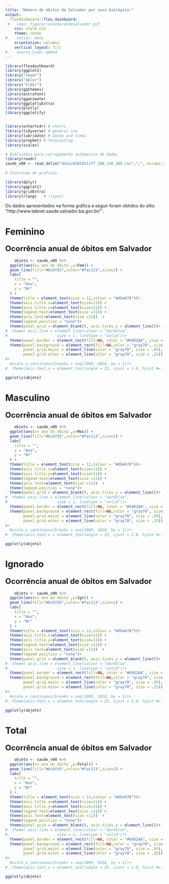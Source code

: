 ```yaml
---
title: "Número de óbitos de Salvador por sexo biológico:"
output: 
  flexdashboard::flex_dashboard:
 #   logo: figure/reconhecendosalvador.gif
    css: style.css
    theme: cosmo
#    social: menu
    orientation: columns
    vertical_layout: fill
#    source_code: embed
---
```




```r
library(flexdashboard)
library(ggplot2)
library("readr")
library("dplyr")
library("tidyr")
library(ggthemes)
library(extrafont)
library(gganimate)
library(ggplotlyExtra)
library(plotly)
library(ggplotify)


library(echarts4r) # charts
library(tidyverse) # general use
library(lubridate) # dates and times
library(prophet) # forecasting
library(scales)

# Biblioteca para carregamento automatico de dados 
library(readr)
saude_v00 <- read_delim("data/A101911177_180_116_165.csv",";", escape_double = FALSE, locale = locale(encoding = "ISO-8859-1"),trim_ws = TRUE)
  
# Contrucao de graficos

library(dplyr)
library(ggplot2)
library(gridExtra)
library(rlang)   # !!sym()

```

Os dados apresentados na forma gráfica a seguir foram obtidos do sítio "http://www.tabnet.saude.salvador.ba.gov.br/" .

Feminino
================================
### <font size="5"> **Ocorrência anual de óbitos em Salvador** </font>
 

```r

	objeto <- saude_v00 %>% 
  ggplot(aes(x=`ano do óbito`,y=Fem)) +
  geom_line(fill="#6cbfd3",color="#fac113",size=2) +
  labs(
    title = "",
    x = "Ano",
    y = "Nº"
  ) +
  theme(title = element_text(size = 12,colour = "#db4470"))+
  theme(axis.title.x=element_text(size=11)) +
  theme(axis.title.y=element_text(size=11)) +
  theme(legend.text=element_text(size =11)) +
  theme(axis.text=element_text(size =11))  +
  theme(legend.position = "none")+
  theme(panel.grid = element_blank(), axis.ticks.y = element_line())+
#  theme( axis.line = element_line(colour = "darkblue",
#                      size = 1, linetype = "solid"))+
  theme(panel.border = element_rect(fill=NA, color = "#64D2AA", size = 2))+
  theme(panel.background = element_rect(fill=NA,color = "gray70", size = 2),
        panel.grid.major = element_line(color = "gray70", size = .95),
        panel.grid.minor = element_line(color = "gray70", size = .25))
#+
  #scale_x_continuous(breaks = seq(2009, 2018, by = 1))+
#  theme(axis.text.x = element_text(angle = 25, vjust = 1.0, hjust #= 1.0))+scale_x_date(breaks = "6 month", minor_breaks = "1 #month",labels=date_format("%b %Y"))

ggplotly(objeto)

```

Masculino
================================
### <font size="5"> **Ocorrência anual de óbitos em Salvador** </font>
 

```r

	objeto <- saude_v00 %>% 
  ggplot(aes(x=`ano do óbito`,y=Mas)) +
  geom_line(fill="#6cbfd3",color="#fac113",size=2) +
  labs(
    title = "",
    x = "Ano",
    y = "Nº"
  ) +
  theme(title = element_text(size = 12,colour = "#db4470"))+
  theme(axis.title.x=element_text(size=11)) +
  theme(axis.title.y=element_text(size=11)) +
  theme(legend.text=element_text(size =11)) +
  theme(axis.text=element_text(size =11))  +
  theme(legend.position = "none")+
  theme(panel.grid = element_blank(), axis.ticks.y = element_line())+
#  theme( axis.line = element_line(colour = "darkblue",
#                      size = 1, linetype = "solid"))+
  theme(panel.border = element_rect(fill=NA, color = "#64D2AA", size = 2))+
  theme(panel.background = element_rect(fill=NA,color = "gray70", size = 2),
        panel.grid.major = element_line(color = "gray70", size = .95),
        panel.grid.minor = element_line(color = "gray70", size = .25))
#+
  #scale_x_continuous(breaks = seq(2009, 2018, by = 1))+
#  theme(axis.text.x = element_text(angle = 25, vjust = 1.0, hjust #= 1.0))+scale_x_date(breaks = "6 month", minor_breaks = "1 #month",labels=date_format("%b %Y"))

ggplotly(objeto)

```

Ignorado
================================
### <font size="5"> **Ocorrência anual de óbitos em Salvador** </font>
 

```r

	objeto <- saude_v00 %>% 
  ggplot(aes(x=`ano do óbito`,y=Ign)) +
  geom_line(fill="#6cbfd3",color="#fac113",size=2) +
  labs(
    title = "",
    x = "Ano",
    y = "Nº"
  ) +
  theme(title = element_text(size = 12,colour = "#db4470"))+
  theme(axis.title.x=element_text(size=11)) +
  theme(axis.title.y=element_text(size=11)) +
  theme(legend.text=element_text(size =11)) +
  theme(axis.text=element_text(size =11))  +
  theme(legend.position = "none")+
  theme(panel.grid = element_blank(), axis.ticks.y = element_line())+
#  theme( axis.line = element_line(colour = "darkblue",
#                      size = 1, linetype = "solid"))+
  theme(panel.border = element_rect(fill=NA, color = "#64D2AA", size = 2))+
  theme(panel.background = element_rect(fill=NA,color = "gray70", size = 2),
        panel.grid.major = element_line(color = "gray70", size = .95),
        panel.grid.minor = element_line(color = "gray70", size = .25))
#+
  #scale_x_continuous(breaks = seq(2009, 2018, by = 1))+
#  theme(axis.text.x = element_text(angle = 25, vjust = 1.0, hjust #= 1.0))+scale_x_date(breaks = "6 month", minor_breaks = "1 #month",labels=date_format("%b %Y"))

ggplotly(objeto)

```

Total
================================
### <font size="5"> **Ocorrência anual de óbitos em Salvador** </font>
 

```r

	objeto <- saude_v00 %>% 
  ggplot(aes(x=`ano do óbito`,y=Total)) +
  geom_line(fill="#6cbfd3",color="#fac113",size=2) +
  labs(
    title = "",
    x = "Ano",
    y = "Nº"
  ) +
  theme(title = element_text(size = 12,colour = "#db4470"))+
  theme(axis.title.x=element_text(size=11)) +
  theme(axis.title.y=element_text(size=11)) +
  theme(legend.text=element_text(size =11)) +
  theme(axis.text=element_text(size =11))  +
  theme(legend.position = "none")+
  theme(panel.grid = element_blank(), axis.ticks.y = element_line())+
#  theme( axis.line = element_line(colour = "darkblue",
#                      size = 1, linetype = "solid"))+
  theme(panel.border = element_rect(fill=NA, color = "#64D2AA", size = 2))+
  theme(panel.background = element_rect(fill=NA,color = "gray70", size = 2),
        panel.grid.major = element_line(color = "gray70", size = .95),
        panel.grid.minor = element_line(color = "gray70", size = .25))
#+
  #scale_x_continuous(breaks = seq(2009, 2018, by = 1))+
#  theme(axis.text.x = element_text(angle = 25, vjust = 1.0, hjust #= 1.0))+scale_x_date(breaks = "6 month", minor_breaks = "1 #month",labels=date_format("%b %Y"))

ggplotly(objeto)

```
